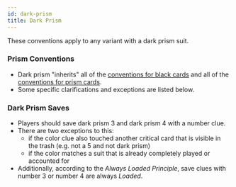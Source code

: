```yaml
---
id: dark-prism
title: Dark Prism
---
```


These conventions apply to any variant with a dark prism suit.

### Prism Conventions

- Dark prism "inherits" all of the [conventions for black cards](black.mdx) and all of the [conventions for prism cards](prism.mdx).
- Some specific clarifications and exceptions are listed below.

### Dark Prism Saves

- Players should save dark prism 3 and dark prism 4 with a number clue.
- There are two exceptions to this:
  - if the color clue also touched another critical card that is visible in the trash (e.g. not a 5 and not dark prism)
  - if the color matches a suit that is already completely played or accounted for
- Additionally, according to the _Always Loaded Principle_, save clues with number 3 or number 4 are always _Loaded_.
